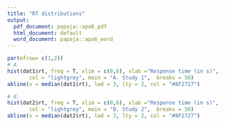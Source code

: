 ```yaml
---
title: "RT distributions"
output:
  pdf_document: papaja::apa6_pdf
  html_document: default
  word_document: papaja::apa6_word
---
```


```r
par(mfrow= c(1,2))
# A.
hist(dat1$rt, freq = T, xlim = c(0,6), xlab ="Response time (in s)",
       col = "lightgrey", main = "A. Study 1",  breaks = 50)
abline(v = median(dat1$rt), lwd = 3, lty = 2, col = "#8F2727")

# B.
hist(dat2$rt, freq = T, xlim = c(0,6), xlab ="Response time (in s)",
       col = "lightgrey", main = "B. Study 2",  breaks = 50)
abline(v = median(dat2$rt), lwd = 3, lty = 2, col = "#8F2727")
```

